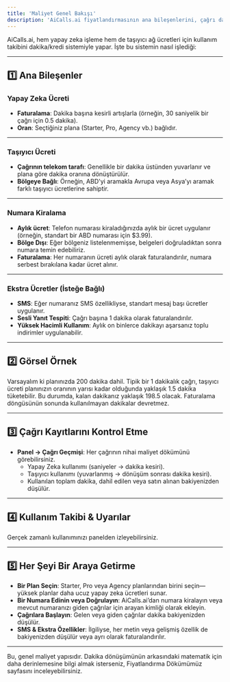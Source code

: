 ```yaml
---
title: 'Maliyet Genel Bakışı'
description: 'AiCalls.ai fiyatlandırmasının ana bileşenlerini, çağrı dakikalarını, numara kiralamalarını ve isteğe bağlı ücretleri öğrenin.'
---
```


AiCalls.ai, hem yapay zeka işleme hem de taşıyıcı ağ ücretleri için kullanım takibini dakika/kredi sistemiyle yapar. İşte bu sistemin nasıl işlediği:

---

## 1️⃣ **Ana Bileşenler**

### **Yapay Zeka Ücreti**
- **Faturalama**: Dakika başına kesirli artışlarla (örneğin, 30 saniyelik bir çağrı için 0.5 dakika).
- **Oran**: Seçtiğiniz plana (Starter, Pro, Agency vb.) bağlıdır.

---

### **Taşıyıcı Ücreti**
- **Çağrının telekom tarafı**: Genellikle bir dakika üstünden yuvarlanır ve plana göre dakika oranına dönüştürülür.
- **Bölgeye Bağlı**: Örneğin, ABD'yi aramakla Avrupa veya Asya’yı aramak farklı taşıyıcı ücretlerine sahiptir.

---

### **Numara Kiralama**
- **Aylık ücret**: Telefon numarası kiraladığınızda aylık bir ücret uygulanır (örneğin, standart bir ABD numarası için $3.99).
- **Bölge Dışı**: Eğer bölgeniz listelenmemişse, belgeleri doğruladıktan sonra numara temin edebiliriz.
- **Faturalama**: Her numaranın ücreti aylık olarak faturalandırılır, numara serbest bırakılana kadar ücret alınır.

---

### **Ekstra Ücretler (İsteğe Bağlı)**

- **SMS**: Eğer numaranız SMS özellikliyse, standart mesaj başı ücretler uygulanır.
- **Sesli Yanıt Tespiti**: Çağrı başına 1 dakika olarak faturalandırılır.
- **Yüksek Hacimli Kullanım**: Aylık on binlerce dakikayı aşarsanız toplu indirimler uygulanabilir.

---

## 2️⃣ **Görsel Örnek**

Varsayalım ki planınızda 200 dakika dahil. Tipik bir 1 dakikalık çağrı, taşıyıcı ücreti planınızın oranının yarısı kadar olduğunda yaklaşık 1.5 dakika tüketebilir. Bu durumda, kalan dakikanız yaklaşık 198.5 olacak. Faturalama döngüsünün sonunda kullanılmayan dakikalar devretmez.

---

## 3️⃣ **Çağrı Kayıtlarını Kontrol Etme**

- **Panel → Çağrı Geçmişi**: Her çağrının nihai maliyet dökümünü görebilirsiniz.
  - Yapay Zeka kullanımı (saniyeler → dakika kesiri).
  - Taşıyıcı kullanımı (yuvarlanmış → dönüşüm sonrası dakika kesiri).
  - Kullanılan toplam dakika, dahil edilen veya satın alınan bakiyenizden düşülür.

---

## 4️⃣ **Kullanım Takibi & Uyarılar**

Gerçek zamanlı kullanımınızı panelden izleyebilirsiniz.

---

## 5️⃣ **Her Şeyi Bir Araya Getirme**

- **Bir Plan Seçin**: Starter, Pro veya Agency planlarından birini seçin—yüksek planlar daha ucuz yapay zeka ücretleri sunar.
- **Bir Numara Edinin veya Doğrulayın**: AiCalls.ai’dan numara kiralayın veya mevcut numaranızı giden çağrılar için arayan kimliği olarak ekleyin.
- **Çağrılara Başlayın**: Gelen veya giden çağrılar dakika bakiyenizden düşülür.
- **SMS & Ekstra Özellikler**: İlgiliyse, her metin veya gelişmiş özellik de bakiyenizden düşülür veya ayrı olarak faturalandırılır.

---

Bu, genel maliyet yapısıdır. Dakika dönüşümünün arkasındaki matematik için daha derinlemesine bilgi almak isterseniz, Fiyatlandırma Dökümümüz sayfasını inceleyebilirsiniz.
